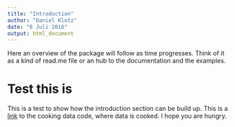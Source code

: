 ```yaml
---
title: "Introduction"
author: "Daniel Klotz"
date: "6 Juli 2016"
output: html_document
---
```


Here an overview of the package will follow as time progresses.
Think of it as a kind of read.me file or an hub to the documentation and the
examples.

# Test this is
This is a test to show how the introduction section can be build up.
This is a [link](LP-cook_data.html) to the cooking data code, where data is
cooked. I hope you are hungry.
